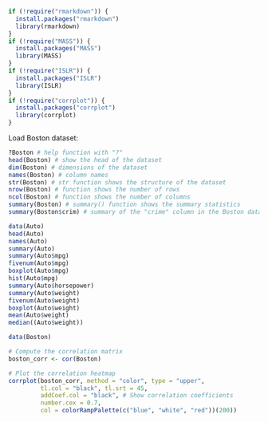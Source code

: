 ```r
if (!require("rmarkdown")) {
  install.packages("rmarkdown")
  library(rmarkdown)
}
if (!require("MASS")) {
  install.packages("MASS")
  library(MASS)
}
if (!require("ISLR")) {
  install.packages("ISLR")
  library(ISLR)
}
if (!require("corrplot")) {
  install.packages("corrplot")
  library(corrplot)
}
```

Load Boston dataset:

```r
?Boston # help function with "?"
head(Boston) # show the head of the dataset
dim(Boston) # dimensions of the dataset
names(Boston) # column names
str(Boston) # str function shows the structure of the dataset
nrow(Boston) # function shows the number of rows
ncol(Boston) # function shows the number of columns
summary(Boston) # summary() function shows the summary statistics
summary(Boston$crim) # summary of the "crime" column in the Boston dataset
```
```r
data(Auto)
head(Auto)
names(Auto)
summary(Auto)
summary(Auto$mpg)
fivenum(Auto$mpg)
boxplot(Auto$mpg)
hist(Auto$mpg)
summary(Auto$horsepower)
summary(Auto$weight)
fivenum(Auto$weight)
boxplot(Auto$weight)
mean(Auto$weight)
median((Auto$weight))
```
```r
data(Boston)

# Compute the correlation matrix
boston_corr <- cor(Boston)

# Plot the correlation heatmap
corrplot(boston_corr, method = "color", type = "upper", 
         tl.col = "black", tl.srt = 45, 
         addCoef.col = "black", # Show correlation coefficients
         number.cex = 0.7, 
         col = colorRampPalette(c("blue", "white", "red"))(200))
```

